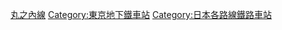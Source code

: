 [[Category:丸之內線|]]
[[Category:東京地下鐵車站|Category:東京地下鐵車站]]
[[Category:日本各路線鐵路車站|Category:日本各路線鐵路車站]]
{{DEFAULTSORT:Marunouchi}}
